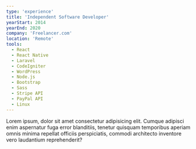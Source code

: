 ```yaml
---
type: 'experience'
title: 'Independent Software Developer'
yearStart: 2014
yearEnd: 2020
company: 'Freelancer.com'
location: 'Remote'
tools:
  - React
  - React Native
  - Laravel
  - CodeIgniter
  - WordPress
  - Node.js
  - Bootstrap
  - Sass
  - Stripe API
  - PayPal API
  - Linux
---
```


Lorem ipsum, dolor sit amet consectetur adipisicing elit. Cumque adipisci enim aspernatur fuga error blanditiis, tenetur quisquam temporibus aperiam omnis minima repellat officiis perspiciatis, commodi architecto inventore vero laudantium reprehenderit?
